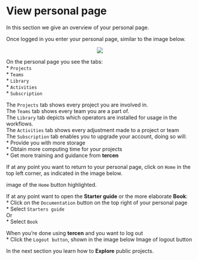 # View personal page

In this section we give an overview of your personal page.

Once logged in you enter your personal page, similar to the image below.

<center><img src="images/view_personal_page.png"></center>

On the personal page you see the tabs:\
  * `Projects`\
  * `Teams`\
  * `Library`\
  * `Activities`\
  * `Subscription`\

The `Projects` tab shows every project you are involved in.\
The `Teams` tab shows every team you are a part of.\
The `Library` tab depicts which operators are installed for usage in the workflows.\
The `Activities` tab shows every adjustment made to a project or team\
The `Subscription` tab enables you to upgrade your account, doing so will:\
  * Provide you with more storage\
  * Obtain more computing time for your projects\
  * Get more training and guidance from __tercen__\


If at any point you want to return to your personal page, click on `Home` in the top left corner, as indicated in the image below.

image of the `Home` button highlighted.

If at any point want to open the __Starter guide__ or the more elaborate __Book__:\
* Click on the `Documentation` button on the top right of your personal page\
* Select `Starters guide`\
  Or\
* Select `Book`\

When you're done using __tercen__ and you want to log out\
* Click the `Logout button`, shown in the image below
Image of logout button

In the next section you learn how to __Explore__ public projects.